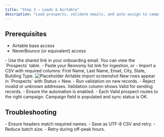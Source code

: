 ```yaml
---
title: "Step 3 — Leads & Airtable"
description: "Load prospects, validate emails, and auto-assign to campaigns."
---
```


## Prerequisites

-   Airtable base access
-   NeverBounce (or equivalent) access

<Steps>
<Step title="Open the Airtable base">
  - Use the shared link in your onboarding email.
  <Check>You can view the `Prospects` table.</Check>
</Step>

<Step title="Add a Reonomy link or import CSV">
    - Paste your Reonomy list link for ingestion, or - Import a CSV with required columns: First
    Name, Last Name, Email, City, State, Building Type.
    <Frame>
        <img src="/images/hero-light.png" alt="Placeholder Airtable import screenshot" />
    </Frame>
    <Check>New rows appear in `Prospects` with Status = New.</Check>
</Step>

<Step title="Validate emails with NeverBounce">
    - Run validation on new records. - Reject invalid or unknown addresses.
    <Check>Validation column shows Valid for sending records.</Check>
</Step>

<Step title="Auto-assign to Instantly campaigns">
  - Ensure the automation is enabled.
  - Each Valid prospect routes to the right campaign.
  <Check>Campaign field is populated and sync status is OK.</Check>
</Step>
</Steps>

## Troubleshooting

<AccordionGroup>
    <Accordion title="CSV import errors">
        - Ensure headers match required names. - Save as UTF-8 CSV and retry.
    </Accordion>
    <Accordion title="Validation stuck or slow">
        - Reduce batch size. - Retry during off-peak hours.
    </Accordion>
</AccordionGroup>
